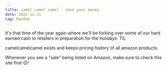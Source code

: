 ```yaml
---
title: camel camel camel - save your money
date: 2022-11-21
tag: Random
---
```


It's that time of the year again where we'll be forking over some of our hard
earned cash to retailers in preparation for the holidays. TIL

<TextLink href="https://camelcamelcamel.com/">camelcamelcamel</TextLink> exists and
keeps pricing history of all amazon products.

Whenever you see a "sale" being listed on Amazon, make sure to check this site
first 😊!
